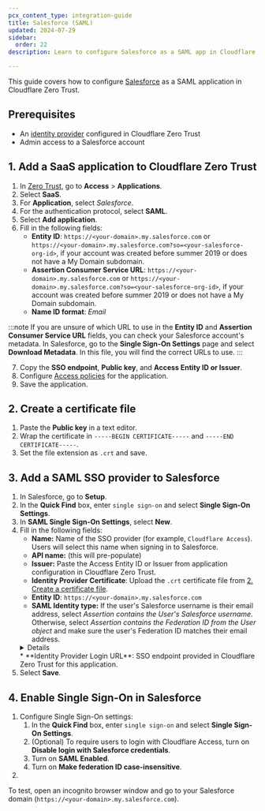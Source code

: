 ```yaml
---
pcx_content_type: integration-guide
title: Salesforce (SAML)
updated: 2024-07-29
sidebar:
  order: 22
description: Learn to configure Salesforce as a SAML app in Cloudflare Zero Trust. Follow step-by-step instructions for adding SaaS apps and enabling SSO.

---
```



This guide covers how to configure [Salesforce](https://help.salesforce.com/s/articleView?id=sf.sso_saml.htm\&type=5) as a SAML application in Cloudflare Zero Trust.

## Prerequisites

* An [identity provider](/cloudflare-one/identity/idp-integration/) configured in Cloudflare Zero Trust
* Admin access to a Salesforce account

## 1. Add a SaaS application to Cloudflare Zero Trust

1. In [Zero Trust](https://one.dash.cloudflare.com), go to **Access** > **Applications**.
2. Select **SaaS**.
3. For **Application**, select *Salesforce*.
4. For the authentication protocol, select **SAML**.
5. Select **Add application**.
6. Fill in the following fields:
   * **Entity ID**: `https://<your-domain>.my.salesforce.com` or `https://<your-domain>.my.salesforce.com?so=<your-salesforce-org-id>`, if your account was created before summer 2019 or does not have a My Domain subdomain.
   * **Assertion Consumer Service URL**: `https://<your-domain>.my.salesforce.com` or `https://<your-domain>.my.salesforce.com?so=<your-salesforce-org-id>`, if your account was created before summer 2019 or does not have a My Domain subdomain.
   * **Name ID format**: *Email*

:::note
If you are unsure of which URL to use in the **Entity ID** and **Assertion Consumer Service URL** fields, you can check your Salesforce account's metadata. In Salesforce, go to the **Single Sign-On Settings** page and select **Download Metadata**. In this file, you will find the correct URLs to use.
:::

7. Copy the **SSO endpoint**, **Public key**, and **Access Entity ID or Issuer**.
8. Configure [Access policies](/cloudflare-one/policies/access/) for the application.
9. Save the application.

## 2. Create a certificate file

1. Paste the **Public key** in a text editor.
2. Wrap the certificate in `-----BEGIN CERTIFICATE-----` and `-----END CERTIFICATE-----`.
3. Set the file extension as `.crt` and save.

## 3. Add a SAML SSO provider to Salesforce

1. In Salesforce, go to **Setup**.
2. In the **Quick Find** box, enter `single sign-on` and select **Single Sign-On Settings**.
3. In **SAML Single Sign-On Settings**, select **New**.
4. Fill in the following fields:
   * **Name:** Name of the SSO provider (for example, `Cloudflare Access`). Users will select this name when signing in to Salesforce.
   * **API name:** (this will pre-populate)
   * **Issuer:** Paste the Access Entity ID or Issuer from application configuration in Cloudflare Zero Trust.
   * **Identity Provider Certificate**: Upload the `.crt` certificate file from [2. Create a certificate file](#2-create-a-certificate-file).
   * **Entity ID**: `https://<your-domain>.my.salesforce.com`
   * **SAML Identity type:** If the user's Salesforce username is their email address, select *Assertion contains the User's Salesforce username*. Otherwise, select *Assertion contains the Federation ID from the User object* and make sure the user's Federation ID matches their email address.
   <Details header="Configure Federation IDs">
   1. In the **Quick Find** box, enter `users` and select **Users**.
   2. Select the user.
   3. Verify that the user's **Federation ID** matches the email address used to authenticate to Cloudflare Access.
   </Details>
   * **Identity Provider Login URL**: SSO endpoint provided in Cloudflare Zero Trust for this application.
5. Select **Save**.

## 4. Enable Single Sign-On in Salesforce

1. Configure Single Sign-On settings:
   1. In the **Quick Find** box, enter `single sign-on` and select **Single Sign-On Settings**.
   2. (Optional) To require users to login with Cloudflare Access, turn on **Disable login with Salesforce credentials**.
   3. Turn on **SAML Enabled**.
   4. Turn on **Make federation ID case-insensitive**.
2. <Render file="access/saas-apps/salesforce-sso" />

To test, open an incognito browser window and go to your Salesforce domain (`https://<your-domain>.my.salesforce.com`).
